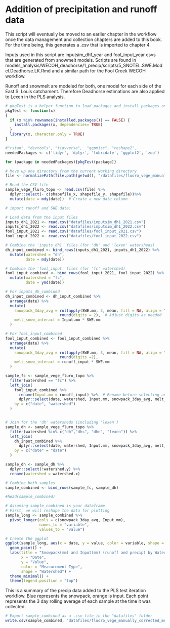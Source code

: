 # Addition of precipitation and runoff data 
This script will eventually be moved to an earlier chapter in the workflow once the data management and collection chapters are added to this book. For the time being, this generates a .csv that is imported to chapter 4.

Inputs used in this script are inputsim_dh1_year and fool_input_year csvs that are generated from snowmelt models. Scripts are found in models_analysis/WECOH_deadhorse/1_precip/scripts/5_SNOTEL.SWE.Model.Deadhorse.LK.Rmd
and a similar path for the Fool Creek WECOH workflow. 

Runoff and snowmelt are modeled for both, one model for each side of the East S. Louis catchament. Therefore Deadhorse estimations are also applied to Lexen in the PLS analysis.
```r
# pkgTest is a helper function to load packages and install packages only when they are not installed yet.
pkgTest <- function(x)
{
  if (x %in% rownames(installed.packages()) == FALSE) {
    install.packages(x, dependencies= TRUE)
  }
  library(x, character.only = TRUE)
}

#"rstan", "devtools", "tidyverse",  "ggpmisc", "reshape2", 
neededPackages <- c('tidyr', 'dplyr', 'lubridate', 'ggplot2', 'zoo')

for (package in neededPackages){pkgTest(package)}
```

```r
# Move up one directory from the current working directory
file <- normalizePath(file.path(getwd(), "/datafiles/fluoro_vege_manually_corrected.csv"))

# Read the CSV file
sample_vege_fluro_topo <- read.csv(file) %>%
  dplyr::select(- c(shapefile_x, shapefile_y, shapefile))%>%
  mutate(date = mdy(date))  # Create a new date column


```

```r
# import runoff and SWE data:

# Load data from the input files
inputs_dh1_2021 <- read.csv("datafiles/inputsim_dh1_2021.csv")
inputs_dh1_2022 <- read.csv("datafiles/inputsim_dh1_2022.csv")
fool_input_2021 <- read.csv("datafiles/fool_input_2021.csv")
fool_input_2022 <- read.csv("datafiles/fool_input_2022.csv")

# Combine the 'inputs_dh1' files (for 'dh' and 'lexen' watersheds)
dh_input_combined <- bind_rows(inputs_dh1_2021, inputs_dh1_2022) %>%
  mutate(watershed = "dh",
         date = mdy(date))

# Combine the 'fool_input' files (for 'fc' watershed)
fool_input_combined <- bind_rows(fool_input_2021, fool_input_2022) %>%
  mutate(watershed = "fc",
         date = ymd(date))

```

```r
# For inputs_dh_combined
dh_input_combined <- dh_input_combined %>%
  arrange(date) %>%
  mutate(
    snowpack_3day_avg = rollapply(SWE.mm, 3, mean, fill = NA, align = "right") %>%
                        round(digits = 2),  # Adjust digits as needed
    melt_snow_interact = Input.mm * SWE.mm
  )

# For fool_input_combined
fool_input_combined <- fool_input_combined %>%
  arrange(date) %>%
  mutate(
    snowpack_3day_avg = rollapply(SWE.mm, 3, mean, fill = NA, align = "right")%>%
                        round(digits =2),
    melt_snow_interact = runoff_input * SWE.mm
  )
```

```r

sample_fc <- sample_vege_fluro_topo %>%
  filter(watershed == "fc") %>%
  left_join(
    fool_input_combined %>%
      rename(Input.mm = runoff_input) %>%  # Rename before selecting and joining
      dplyr::select(date, watershed, Input.mm, snowpack_3day_avg, melt_snow_interact),
    by = c("date", "watershed")
  )


# Join for the 'dh' watersheds (including 'lexen')
sample_dh <- sample_vege_fluro_topo %>%
  filter(watershed %in% c("dh","dhs", "dhn", "lexen")) %>%
  left_join(
    dh_input_combined %>% 
      dplyr::select(date, watershed, Input.mm, snowpack_3day_avg, melt_snow_interact),
    by = c("date" = "date")
  )

sample_dh <- sample_dh %>%
  dplyr::select(!watershed.y) %>%
  rename(watershed = watershed.x)
```

```r
# Combine both samples
sample_combined <- bind_rows(sample_fc, sample_dh)

#head(sample_combined)
```

```r
# Assuming sample_combined is your dataframe
# First, we will reshape the data for plotting
sample_long <- sample_combined %>%
  pivot_longer(cols = c(snowpack_3day_avg, Input.mm), 
               names_to = "variable", 
               values_to = "value")

# Create the ggplot
ggplot(sample_long, aes(x = date, y = value, color = variable, shape = watershed)) +
  geom_point() +
  labs(title = "Snowpack(mm) and Input(mm) (runoff and precip) by Watershed",
       x = "Date",
       y = "Value",
       color = "Measurement Type",
       shape = "Watershed") +
  theme_minimal() +
  theme(legend.position = "top")
```

This is a summary of the precip data added to the PLS test iteration workflow. Blue represents the snowpack, orange is input. Each point represents the 3 day rolling average of each sample at the time it was collected. 
```r
# Export sample_combined as a .csv file in the "datafiles" folder
write.csv(sample_combined, "datafiles/fluoro_vege_manually_corrected_melt.csv", row.names = FALSE)

```

